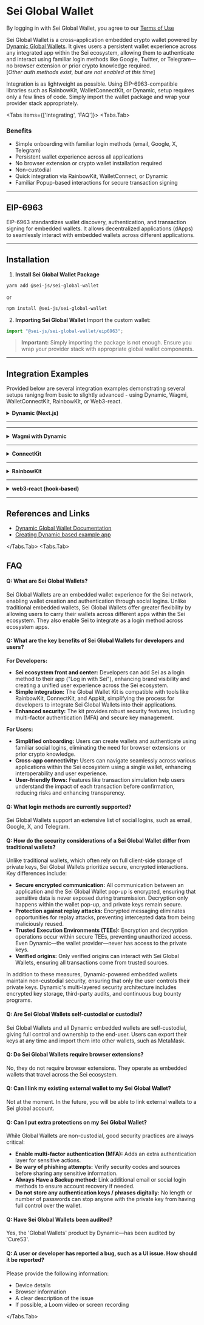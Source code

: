 
# Sei Global Wallet

<Callout type="error">By logging in with Sei Global Wallet, you agree to our [Terms of Use](https://app.sei.io/terms)</Callout>

Sei Global Wallet is a cross-application embedded crypto wallet powered by [Dynamic Global Wallets](https://docs.dynamic.xyz/global-wallets/overview). It gives users a persistent wallet experience across any integrated app within the Sei ecosystem, allowing them to authenticate and interact using familiar login methods like Google, Twitter, or Telegram—no browser extension or prior crypto knowledge required.  
[*Other auth methods exist, but are not enabled at this time*]

Integration is as lightweight as possible. Using EIP-6963-compatible libraries such as RainbowKit, WalletConnectKit, or Dynamic, setup requires only a few lines of code. Simply import the wallet package and wrap your provider stack appropriately.

<Tabs items={['Integrating', 'FAQ']}>
<Tabs.Tab>

### Benefits
- Simple onboarding with familiar login methods (email, Google, X, Telegram)
- Persistent wallet experience across all applications
- No browser extension or crypto wallet installation required
- Non-custodial
- Quick integration via RainbowKit, WalletConnect, or Dynamic
- Familiar Popup-based interactions for secure transaction signing

---

## EIP-6963
EIP-6963 standardizes wallet discovery, authentication, and transaction signing for embedded wallets. It allows decentralized applications (dApps) to seamlessly interact with embedded wallets across different applications.

---

## Installation
1. **Install Sei Global Wallet Package**
```bash copy
yarn add @sei-js/sei-global-wallet
```
or
```bash copy
npm install @sei-js/sei-global-wallet
```

2. **Importing Sei Global Wallet**
Import the custom wallet:
```js copy
import "@sei-js/sei-global-wallet/eip6963";
```
> **Important:** Simply importing the package is not enough. Ensure you wrap your provider stack with appropriate global wallet components.

---

## Integration Examples
Provided below are several integration examples demonstrating several setups ranigng from basic to slightly advanced - using Dynamic, Wagmi, WalletConnectKit, RainbowKit, or Web3-react.

<details>
  <summary><strong>Dynamic (Next.js)</strong></summary>

**Note:** In this Dynamic example the global wallet provider wrapping is handled inside the
`Providers` component, which would include the DynamicContextProvider.

```tsx copy filename="layout.tsx"
"use client";

import "./globals.css";
import { Inter } from "next/font/google";
import Providers from "@/lib/providers";
const inter = Inter({ subsets: ["latin"] });

// Import the global wallet implementation
import '@sei-js/sei-global-wallet/eip6963';

export default function RootLayout({
  children,
}: {
  children: React.ReactNode;
}) {
  return (
    <html lang="en">
      <body className={inter.className}>
        {/* The Providers component wraps your app with the Dynamic context */}
        <Providers>{children}</Providers>
      </body>
    </html>
  );
}
```

</details>

---
---

<details>
  <summary><strong>Wagmi with Dynamic</strong></summary>

```tsx copy filename="Web3Provider.tsx"
// Import required dependencies
import { QueryClient, QueryClientProvider } from '@tanstack/react-query';
import { http, WagmiProvider, createConfig } from 'wagmi';
import { sei, seiTestnet } from 'viem/chains';

// Import Dynamic-specific components
import { DynamicContextProvider } from '@dynamic-labs/sdk-react-core';
import { DynamicWagmiConnector } from '@dynamic-labs/wagmi-connector';

// Import the global wallet implementation
import '@sei-js/sei-global-wallet/eip6963';

// Create query client for React Query
const queryClient = new QueryClient();

function Web3Provider({ children }) {
  // Create Wagmi configuration
  const config = createConfig({
    chains: [sei, seiTestnet],
    transports: {
      [sei.id]: http(),
      [seiTestnet.id]: http(),
    },
  });
  
  return (
    // Step 1: Wrap with DynamicContextProvider
    <DynamicContextProvider
      settings={{
        // Your Dynamic environment ID
        environmentId: '<env_id>',
      }}
    >
      {/* Step 2: Add Wagmi provider */}
      <WagmiProvider config={config}>
        <QueryClientProvider client={queryClient}>
          {/* Step 3: Connect Dynamic to Wagmi */}
          <DynamicWagmiConnector>
            {children}
          </DynamicWagmiConnector>
        </QueryClientProvider>
      </WagmiProvider>
    </DynamicContextProvider>
  );
}

export default Web3Provider;
```

**Explanation:**
- The global wallet is integrated by wrapping providers with `DynamicContextProvider` and `DynamicWagmiConnector`
- This example shows a simplified integration between Wagmi and Dynamic
- Be mindful of the nesting order - it is important: Dynamic → Wagmi → QueryClient → DynamicWagmiConnector
</details>

---

<details>
  <summary><strong>ConnectKit</strong></summary>

```tsx copy filename="main.tsx"
import { StrictMode } from "react";
import { createRoot } from "react-dom/client";
import "./index.css";
import { WagmiProvider, createConfig, http } from "wagmi";
import { seiTestnet } from "wagmi/chains";
import { QueryClient, QueryClientProvider } from "@tanstack/react-query";
import {
  ConnectKitButton,
  ConnectKitProvider,
  getDefaultConfig,
} from "connectkit";

// Import the global wallet implementation - this makes the wallet discoverable
import "@sei-js/sei-global-wallet/eip6963";

const config = createConfig(
  getDefaultConfig({
    chains: [seiTestnet],
    transports: {
      [seiTestnet.id]: http(),
    },
    walletConnectProjectId: "",
    appName: "Your App Name",
  })
);

const queryClient = new QueryClient();

export const Web3Provider = ({ children }) => {
  return (
    <WagmiProvider config={config}>
      <QueryClientProvider client={queryClient}>
        <ConnectKitProvider>{children}</ConnectKitProvider>
      </QueryClientProvider>
    </WagmiProvider>
  );
};

createRoot(document.getElementById("root")).render(
  <StrictMode>
    <Web3Provider>
      <ConnectKitButton />
    </Web3Provider>
  </StrictMode>
);
```

</details>

---

<details>
  <summary><strong>RainbowKit</strong></summary>

```tsx copy filename="main.tsx"
import { StrictMode } from "react";
import { createRoot } from "react-dom/client";
import "./index.css";
import "@rainbow-me/rainbowkit/styles.css";
import {
  ConnectButton,
  getDefaultConfig,
  RainbowKitProvider,
} from "@rainbow-me/rainbowkit";
import { WagmiProvider } from "wagmi";
import { seiTestnet } from "wagmi/chains";
import { QueryClientProvider, QueryClient } from "@tanstack/react-query";

// Import the global wallet implementation
import "@sei-js/sei-global-wallet/eip6963";

const queryClient = new QueryClient();

const config = getDefaultConfig({
  appName: "My RainbowKit App",
  projectId: "YOUR_PROJECT_ID",
  chains: [seiTestnet],
  ssr: true,
});

createRoot(document.getElementById("root")).render(
  <StrictMode>
    <WagmiProvider config={config}>
      <QueryClientProvider client={queryClient}>
        <RainbowKitProvider>
          <ConnectButton />
        </RainbowKitProvider>
      </QueryClientProvider>
    </WagmiProvider>
  </StrictMode>
);
```

</details>

---

<details>
  <summary><strong>web3‑react (hook‑based)</strong></summary>

```tsx copy filename="src/App.web3react.tsx"
// Register the Sei Global Wallet under EIP‑6963 discovery
import '@sei-js/sei-global-wallet/eip6963'

import React, { useEffect } from 'react'
import { Web3ReactProvider, useWeb3React } from '@web3-react/core'
import { EIP1193Connector } from '@web3-react/eip1193'
import { Web3Provider as EthersProvider } from '@ethersproject/providers'

// Create a connector that auto‑discovers EIP‑6963 providers
const eip6963 = new EIP1193Connector()

// Wrap your app in Web3ReactProvider, supplying an ethers.js getLibrary fn
function getLibrary(provider: any): EthersProvider {
  return new EthersProvider(provider)
}

function InnerApp() {
  const { activate, active, account, library, error } = useWeb3React()

  // Auto‑connect on mount
  useEffect(() => {
    activate(eip6963).catch((err) => {
      console.error('Failed to connect Sei Global Wallet', err)
    })
  }, [activate])

  if (error) {
    return <div style={{ color: 'red' }}>Error: {error.message}</div>
  }
  if (!active) {
    return <div>Connecting to Sei Global Wallet…</div>
  }

  return (
    <div>
      <h2>✅ Connected!</h2>
      <p>Account: <code>{account}</code></p>
      <p>Chain ID: <code>{library?.network?.chainId}</code></p>
    </div>
  )
}

export default function App() {
  return (
    <Web3ReactProvider getLibrary={getLibrary}>
      <InnerApp />
    </Web3ReactProvider>
  )
}
```

**Explanation:**
- **Global‑wallet shim:** Importing `@sei-js/sei-global-wallet/eip6963` registers the wallet under the standard EIP‑6963 discovery events.  
- **EIP‑1193 connector:** `@web3-react/eip1193` listens for those events and exposes any injected providers via `activate(connector)`.  
- **Hook‑based flow:** Wrapping in `Web3ReactProvider` and calling `activate(eip6963)` on mount gives you a familiar hook API (`useWeb3React`) and an `ethers.js` provider.  

#### Sei Global Wallet as an Exclusive option

```ts
const seiConnector = new EIP1193Connector({
  getProvider: () => {
    const all = (window as any).eip6963Providers as Array<{
      info: { name: string }
      provider: any
    }>
    const found = all.find((d) => d.info.name === 'Sei Global Wallet')
    if (!found) throw new Error('Sei Global Wallet not found')
    return found.provider
  },
})
// then: activate(seiConnector)
```

</details>

---

## References and Links
- [Dynamic Global Wallet Documentation](https://docs.dynamic.xyz/global-wallets/overview)
- [Creating Dynamic based example app](https://docs.dynamic.xyz/example-apps)

</Tabs.Tab>
<Tabs.Tab>

## FAQ

#### Q: What are Sei Global Wallets?
Sei Global Wallets are an embedded wallet experience for the Sei network, enabling wallet creation and authentication through social logins. Unlike traditional embedded wallets, Sei Global Wallets offer greater flexibility by allowing users to carry their wallets across different apps within the Sei ecosystem. They also enable Sei to integrate as a login method across ecosystem apps.

#### Q: What are the key benefits of Sei Global Wallets for developers and users?

**For Developers:**
- **Sei ecosystem front and center:** Developers can add Sei as a login method to their app ("Log in with Sei"), enhancing brand visibility and creating a unified user experience across the Sei ecosystem.
- **Simple integration:** The Global Wallet Kit is compatible with tools like RainbowKit, ConnectKit, and Appkit, simplifying the process for developers to integrate Sei Global Wallets into their applications.
- **Enhanced security:** The kit provides robust security features, including multi-factor authentication (MFA) and secure key management.

**For Users:**
- **Simplified onboarding:** Users can create wallets and authenticate using familiar social logins, eliminating the need for browser extensions or prior crypto knowledge.
- **Cross-app connectivity:** Users can navigate seamlessly across various applications within the Sei ecosystem using a single wallet, enhancing interoperability and user experience.
- **User-friendly flows:** Features like transaction simulation help users understand the impact of each transaction before confirmation, reducing risks and enhancing transparency.

#### Q: What login methods are currently supported?
Sei Global Wallets support an extensive list of social logins, such as email, Google, X, and Telegram.

#### Q: How do the security considerations of a Sei Global Wallet differ from traditional wallets?
Unlike traditional wallets, which often rely on full client-side storage of private keys, Sei Global Wallets prioritize secure, encrypted interactions. Key differences include:

- **Secure encrypted communication:** All communication between an application and the Sei Global Wallet pop-up is encrypted, ensuring that sensitive data is never exposed during transmission. Decryption only happens within the wallet pop-up, and private keys remain secure.
- **Protection against replay attacks:** Encrypted messaging eliminates opportunities for replay attacks, preventing intercepted data from being maliciously reused.
- **Trusted Execution Environments (TEEs):** Encryption and decryption operations occur within secure TEEs, preventing unauthorized access. Even Dynamic—the wallet provider—never has access to the private keys.
- **Verified origins:** Only verified origins can interact with Sei Global Wallets, ensuring all transactions come from trusted sources.

In addition to these measures, Dynamic-powered embedded wallets maintain non-custodial security, ensuring that only the user controls their private keys. Dynamic's multi-layered security architecture includes encrypted key storage, third-party audits, and continuous bug bounty programs.

#### Q: Are Sei Global Wallets self-custodial or custodial?
Sei Global Wallets and all Dynamic embedded wallets are self-custodial, giving full control and ownership to the end-user. Users can export their keys at any time and import them into other wallets, such as MetaMask.

#### Q: Do Sei Global Wallets require browser extensions?
No, they do not require browser extensions. They operate as embedded wallets that travel across the Sei ecosystem.

#### Q: Can I link my existing external wallet to my Sei Global Wallet?
Not at the moment. In the future, you will be able to link external wallets to a Sei global account.

#### Q: Can I put extra protections on my Sei Global Wallet?
While Global Wallets are non-custodial, good security practices are always critical:
- **Enable multi-factor authentication (MFA):** Adds an extra authentication layer for sensitive actions.
- **Be wary of phishing attempts:** Verify security codes and sources before sharing any sensitive information.
- **Always Have a Backup method:** Link additional email or social login methods to ensure account recovery if needed.
- **Do not store any authentication keys / phrases digitally:** No length or number of passwords can stop anyone with the private key from having full control over the wallet.

#### Q: Have Sei Global Wallets been audited?
Yes, the 'Global Wallets' product by Dynamic—has been audited by 'Cure53'.

#### Q: A user or developer has reported a bug, such as a UI issue. How should it be reported?
Please provide the following information:
- Device details
- Browser information
- A clear description of the issue
- If possible, a Loom video or screen recording

</Tabs.Tab>
</Tabs>
